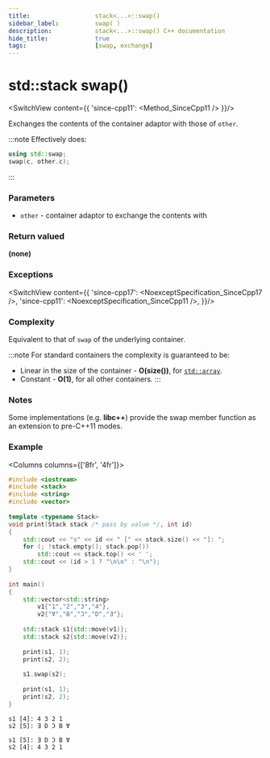 ---
title:					stack<...>::swap()
sidebar_label:			swap( )
description:			stack<...>::swap() C++ documentation
hide_title:				true
tags:					[swap, exchange]
---



<!----------------- Codes ---------------------->



# std::stack swap()

<SwitchView content={{
	'since-cpp11': <Method_SinceCpp11 />
}}/>

Exchanges the contents of the container adaptor with those of `other`.

:::note
Effectively does:
```cpp
using std::swap;
swap(c, other.c);
```
:::

### Parameters

 - `other` - container adaptor to exchange the contents with

### Return valued

**(none)**

### Exceptions

<SwitchView content={{
		'since-cpp17': <NoexceptSpecification_SinceCpp17 />,
		'since-cpp11': <NoexceptSpecification_SinceCpp11  />,
	}}/>

### Complexity

Equivalent to that of `swap` of the underlying container. 

:::note
For standard containers the complexity is guaranteed to be:
 - Linear in the size of the container - **O(size())**, for [`std::array`](/docs/std/containers/arrays/array).
 - Constant - **O(1)**, for all other containers.
:::

### Notes

Some implementations (e.g. **libc++**) provide the swap member function as an extension to pre-C++11 modes.

### Example

<Columns columns={['8fr', '4fr']}>
<div>

```cpp title='Main.cpp' showLineNumbers
#include <iostream>
#include <stack>
#include <string>
#include <vector>
 
template <typename Stack>
void print(Stack stack /* pass by value */, int id)
{
    std::cout << "s" << id << " [" << stack.size() << "]: ";
    for (; !stack.empty(); stack.pop())
        std::cout << stack.top() << ' ';
    std::cout << (id > 1 ? "\n\n" : "\n");
}
 
int main()
{
    std::vector<std::string>
        v1{"1","2","3","4"},
        v2{"Ɐ","B","Ɔ","D","Ǝ"};
 
    std::stack s1{std::move(v1)};
    std::stack s2{std::move(v2)};
 
    print(s1, 1);
    print(s2, 2);
 
    s1.swap(s2);
 
    print(s1, 1);
    print(s2, 2);
}
```

</div>
<div>

```plaintext title="Output"
s1 [4]: 4 3 2 1 
s2 [5]: Ǝ D Ɔ B Ɐ 
 
s1 [5]: Ǝ D Ɔ B Ɐ 
s2 [4]: 4 3 2 1
```

</div>
</Columns>

